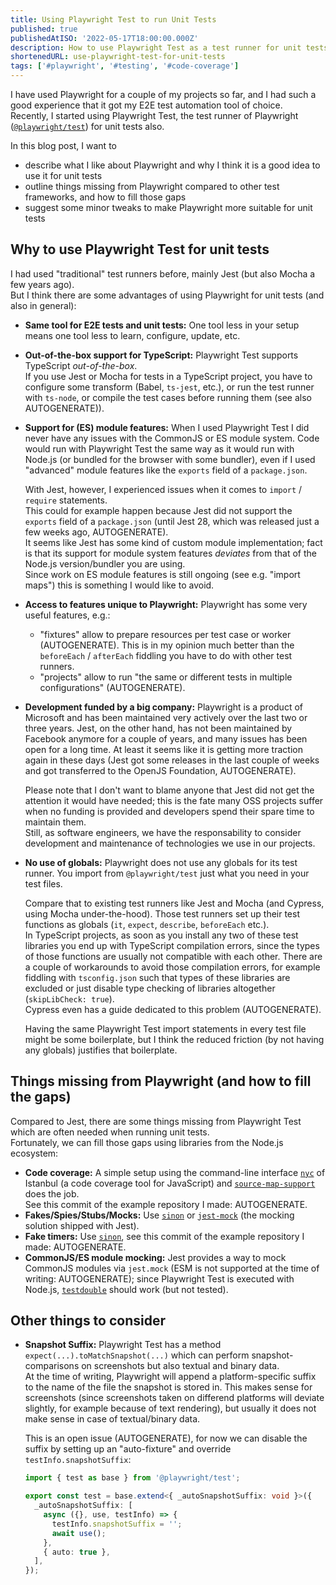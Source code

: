 ```yaml
---
title: Using Playwright Test to run Unit Tests
published: true
publishedAtISO: '2022-05-17T18:00:00.000Z'
description: How to use Playwright Test as a test runner for unit tests (as an alternative to Jest/Mocha) and fill in missing pieces (e.g. code coverage).
shortenedURL: use-playwright-test-for-unit-tests
tags: ['#playwright', '#testing', '#code-coverage']
---
```


I have used Playwright for a couple of my projects so far, and I had such a good experience that it got my E2E test automation tool of choice.  
Recently, I started using Playwright Test, the test runner of Playwright ([`@playwright/test`](https://www.npmjs.com/package/@playwright/test)) for unit tests also.

In this blog post, I want to

- describe what I like about Playwright and why I think it is a good idea to use it for unit tests
- outline things missing from Playwright compared to other test frameworks, and how to fill those gaps
- suggest some minor tweaks to make Playwright more suitable for unit tests

## Why to use Playwright Test for unit tests

I had used "traditional" test runners before, mainly Jest (but also Mocha a few years ago).  
But I think there are some advantages of using Playwright for unit tests (and also in general):

- **Same tool for E2E tests and unit tests:**
  One tool less in your setup means one tool less to learn, configure, update, etc.
- **Out-of-the-box support for TypeScript:**
  Playwright Test supports TypeScript _out-of-the-box_.  
  If you use Jest or Mocha for tests in a TypeScript project, you have to configure some transform (Babel, `ts-jest`, etc.), or run the test runner with `ts-node`, or compile the test cases before running them (see also <FancyAnchor href="https://jestjs.io/docs/getting-started#using-typescript">AUTOGENERATE</FancyAnchor>)).
- **Support for (ES) module features:**
  When I used Playwright Test I did never have any issues with the CommonJS or ES module system.
  Code would run with Playwright Test the same way as it would run with Node.js (or bundled for the browser with some bundler), even if I used "advanced" module features like the `exports` field of a `package.json`.

  With Jest, however, I experienced issues when it comes to `import` / `require` statements.  
  This could for example happen because Jest did not support the `exports` field of a `package.json` (until Jest 28, which was released just a few weeks ago, <FancyAnchor href="https://jestjs.io/blog/2022/04/25/jest-28#packagejson-exports">AUTOGENERATE</FancyAnchor>).  
  It seems like Jest has some kind of custom module implementation; fact is that its support for module system features _deviates_ from that of the Node.js version/bundler you are using.  
  Since work on ES module features is still ongoing (see e.g. "import maps") this is something I would like to avoid.

- **Access to features unique to Playwright:**
  Playwright has some very useful features, e.g.:
  - "fixtures" allow to prepare resources per test case or worker (<FancyAnchor href="https://playwright.dev/docs/test-fixtures">AUTOGENERATE</FancyAnchor>).
    This is in my opinion much better than the `beforeEach` / `afterEach` fiddling you have to do with other test runners.
  - "projects" allow to run "the same or different tests in multiple configurations" (<FancyAnchor href="https://playwright.dev/docs/test-advanced#projects">AUTOGENERATE</FancyAnchor>).
- **Development funded by a big company:**
  Playwright is a product of Microsoft and has been maintained very actively over the last two or three years.
  Jest, on the other hand, has not been maintained by Facebook anymore for a couple of years, and many issues has been open for a long time.
  At least it seems like it is getting more traction again in these days (Jest got some releases in the last couple of weeks and got transferred to the OpenJS Foundation, <FancyAnchor href="https://jestjs.io/blog/2022/05/11/jest-joins-openjs">AUTOGENERATE</FancyAnchor>).

  Please note that I don't want to blame anyone that Jest did not get the attention it would have needed; this is the fate many OSS projects suffer when no funding is provided and developers spend their spare time to maintain them.  
  Still, as software engineers, we have the responsability to consider development and maintenance of technologies we use in our projects.

- **No use of globals:** Playwright does not use any globals for its test runner.
  You import from `@playwright/test` just what you need in your test files.

  Compare that to existing test runners like Jest and Mocha (and Cypress, using Mocha under-the-hood).
  Those test runners set up their test functions as globals (`it`, `expect`, `describe`, `beforeEach` etc.).  
  In TypeScript projects, as soon as you install any two of these test libraries you end up with TypeScript compilation errors, since the types of those functions are usually not compatible with each other.
  There are a couple of workarounds to avoid those compilation errors, for example fiddling with `tsconfig.json` such that types of these libraries are excluded or just disable type checking of libraries altogether (`skipLibCheck: true`).  
  Cypress even has a guide dedicated to this problem (<FancyAnchor href="https://docs.cypress.io/guides/tooling/typescript-support">AUTOGENERATE</FancyAnchor>).

  Having the same Playwright Test import statements in every test file might be some boilerplate, but I think the reduced friction (by not having any globals) justifies that boilerplate.

## Things missing from Playwright (and how to fill the gaps)

Compared to Jest, there are some things missing from Playwright Test which are often needed when running unit tests.  
Fortunately, we can fill those gaps using libraries from the Node.js ecosystem:

- **Code coverage:**
  A simple setup using the command-line interface [`nyc`](https://github.com/istanbuljs/nyc) of Istanbul (a code coverage tool for JavaScript) and [`source-map-support`](https://www.npmjs.com/package/source-map-support) does the job.  
  See this commit of the example repository I made: <FancyAnchor href="https://github.com/pkerschbaum/blog-playwright-for-unit-tests_example/compare/base-setup...code-coverage">AUTOGENERATE</FancyAnchor>.
- **Fakes/Spies/Stubs/Mocks:**
  Use [`sinon`](https://www.npmjs.com/package/sinon) or [`jest-mock`](https://www.npmjs.com/package/jest-mock) (the mocking solution shipped with Jest).
- **Fake timers:**
  Use [`sinon`](https://www.npmjs.com/package/sinon), see this commit of the example repository I made: <FancyAnchor href="https://github.com/pkerschbaum/blog-playwright-for-unit-tests_example/compare/code-coverage...fake-timers">AUTOGENERATE</FancyAnchor>.
- **CommonJS/ES module mocking:**
  Jest provides a way to mock CommonJS modules via `jest.mock` (ESM is not supported at the time of writing: <FancyAnchor href="https://github.com/facebook/jest/issues/10025">AUTOGENERATE</FancyAnchor>); since Playwright Test is executed with Node.js, [`testdouble`](https://github.com/testdouble/testdouble.js) should work (but not tested).

## Other things to consider

- **Snapshot Suffix:**
  Playwright Test has a method `expect(...).toMatchSnapshot(...)` which can perform snapshot-comparisons on screenshots but also textual and binary data.  
  At the time of writing, Playwright will append a platform-specific suffix to the name of the file the snapshot is stored in.
  This makes sense for screenshots (since screenshots taken on differend platforms will deviate slightly, for example because of text rendering), but usually it does not make sense in case of textual/binary data.

  This is an open issue (<FancyAnchor href="https://github.com/microsoft/playwright/issues/11134">AUTOGENERATE</FancyAnchor>), for now we can disable the suffix by setting up an "auto-fixture" and override `testInfo.snapshotSuffix`:

  ```typescript
  import { test as base } from '@playwright/test';

  export const test = base.extend<{ _autoSnapshotSuffix: void }>({
    _autoSnapshotSuffix: [
      async ({}, use, testInfo) => {
        testInfo.snapshotSuffix = '';
        await use();
      },
      { auto: true },
    ],
  });
  ```
